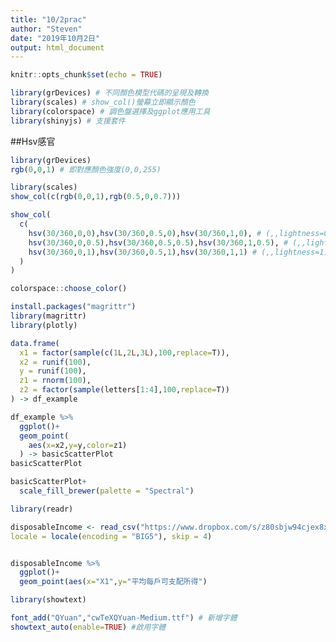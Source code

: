 ```yaml
---
title: "10/2prac"
author: "Steven"
date: "2019年10月2日"
output: html_document
---
```


```r
knitr::opts_chunk$set(echo = TRUE)
```

```r
library(grDevices) # 不同顏色模型代碼的呈現及轉換
library(scales) # show_col()螢幕立即顯示顏色
library(colorspace) # 調色盤選擇及ggplot應用工具
library(shinyjs) # 支援套件
```

##Hsv感官
```r
library(grDevices)
rgb(0,0,1) # 即對應顏色強度(0,0,255)
```

```r
library(scales)
show_col(c(rgb(0,0,1),rgb(0.5,0,0.7)))
```

```r
show_col(
  c(
    hsv(30/360,0,0),hsv(30/360,0.5,0),hsv(30/360,1,0), # (,,lightness=0) 全暗
    hsv(30/360,0,0.5),hsv(30/360,0.5,0.5),hsv(30/360,1,0.5), # (,,lightness=0.5)
    hsv(30/360,0,1),hsv(30/360,0.5,1),hsv(30/360,1,1) # (,,lightness=1) 全亮
  )
)
```

```r
colorspace::choose_color()
```

```r
install.packages("magrittr")
library(magrittr)
library(plotly)
```

```r
data.frame(
  x1 = factor(sample(c(1L,2L,3L),100,replace=T)),
  x2 = runif(100),
  y = runif(100),
  z1 = rnorm(100),
  z2 = factor(sample(letters[1:4],100,replace=T))
) -> df_example
```

```r
df_example %>%
  ggplot()+
  geom_point(
    aes(x=x2,y=y,color=z1)
  ) -> basicScatterPlot
basicScatterPlot
```

```r
basicScatterPlot+
  scale_fill_brewer(palette = "Spectral")
```

```r
library(readr)
```

```r
disposableIncome <- read_csv("https://www.dropbox.com/s/z80sbjw94cjex8x/disposableIncome.csv?dl=1",
locale = locale(encoding = "BIG5"), skip = 4)
```
```r

```

```r
disposableIncome %>% 
  ggplot()+
  geom_point(aes(x="X1",y="平均每戶可支配所得")

```

```r
library(showtext)
```

```r
font_add("QYuan","cwTeXQYuan-Medium.ttf") # 新增字體
showtext_auto(enable=TRUE) #啟用字體
```


